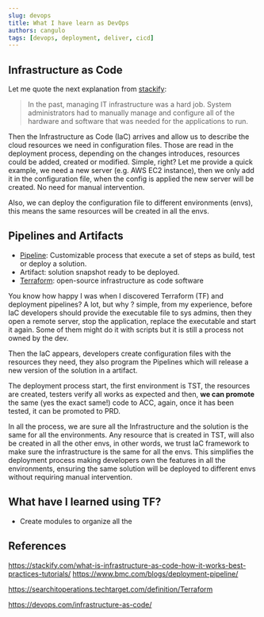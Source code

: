 ```yaml
---
slug: devops
title: What I have learn as DevOps
authors: cangulo
tags: [devops, deployment, deliver, cicd]
---
```



<!--truncate-->

## Infrastructure as Code

Let me quote the next explanation from [stackify](https://stackify.com/what-is-infrastructure-as-code-how-it-works-best-practices-tutorials/):

> In the past, managing IT infrastructure was a hard job. System administrators had to manually manage and configure all of the hardware and software that was needed for the applications to run.

Then the Infrastructure as Code (IaC) arrives and allow us to describe the cloud resources we need in configuration files. Those are read in the deployment process, depending on the changes introduces, resources could be added, created or modified. Simple, right? Let me provide a quick example, we need a new server (e.g. AWS EC2 instance), then we only add it in the configuration file, when the config is applied the new server will be created. No need for manual intervention. 

Also, we can deploy the configuration file to different environments (envs), this means the same resources will be created in all the envs.

## Pipelines and Artifacts

* [Pipeline](https://www.bmc.com/blogs/deployment-pipeline/): Customizable process that execute a set of steps as build, test or deploy a solution.
* Artifact: solution snapshot ready to be deployed.
* [Terraform](https://www.terraform.io):  open-source infrastructure as code software

You know how happy I was when I discovered Terraform (TF) and deployment pipelines? A lot, but why ? simple, from my experience, before IaC developers should provide the executable file to sys admins, then they open a remote server, stop the application, replace the executable and start it again. Some of them might do it with scripts but it is still a process not owned by the dev. 

Then the IaC appears, developers create configuration files with the resources they need, they also program the Pipelines which will release a new version of the solution in a artifact. 

The deployment process start, the first environment is TST, the resources are created, testers verify all works as expected and then, **we can promote** the same (yes the exact same!) code to ACC, again, once it has been tested, it can be promoted to PRD. 

In all the process, we are sure all the Infrastructure and the solution is the same for all the environments. Any resource that is created in TST, will also be created in all the other envs, in other words, we trust IaC framework to make sure the infrastructure is the same for all the envs.
This simplifies the deployment process making developers own the features in all the environments, ensuring the same solution will be deployed to different envs without requiring manual intervention. 

## What have I learned using TF?

* Create modules to organize all the 

## References

https://stackify.com/what-is-infrastructure-as-code-how-it-works-best-practices-tutorials/
https://www.bmc.com/blogs/deployment-pipeline/

https://searchitoperations.techtarget.com/definition/Terraform

https://devops.com/infrastructure-as-code/

<AboutMe/>

<ShareDocusaurus 
  preSlug="values"
  slug={frontMatter.slug} 
  title={frontMatter.title}
  tags={frontMatter.tags} />